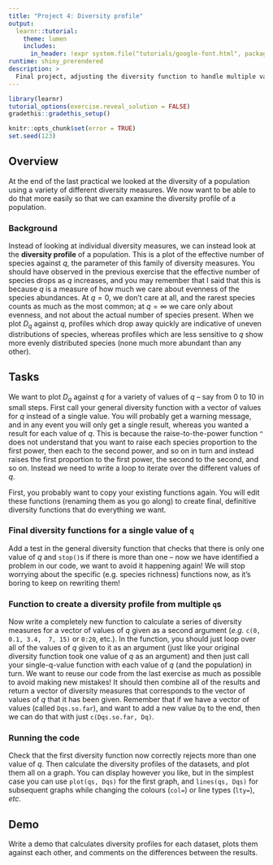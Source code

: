 ```yaml
---
title: "Project 4: Diversity profile"
output:
  learnr::tutorial:
    theme: lumen
    includes:
      in_header: !expr system.file("tutorials/google-font.html", package = "RPiR")
runtime: shiny_prerendered
description: >
  Final project, adjusting the diversity function to handle multiple values of q
---
```


```r
library(learnr)
tutorial_options(exercise.reveal_solution = FALSE)
gradethis::gradethis_setup()

knitr::opts_chunk$set(error = TRUE)
set.seed(123)
```


## Overview

At the end of the last practical we looked at the diversity of a population 
using a variety of different diversity measures. We now want to be able to do 
that more easily so that we can examine the diversity profile of a population.

### Background

Instead of looking at individual diversity measures, we can instead look at the
**diversity profile** of a population. This is a plot of the effective number 
of species against $q$, the parameter of this family of diversity measures. You 
should have observed in the previous exercise that the effective number of 
species drops as $q$ increases, and you may remember that I said that this is 
because $q$ is a measure of how much we care about evenness of the species 
abundances. At $q = 0$, we don't care at all, and the rarest species counts as 
much as the most common; at $q = \infty$ we care only about evenness, and not 
about the actual number of species present. When we plot $D_q$ against $q$,
profiles which drop away quickly are indicative of uneven distributions of 
species, whereas profiles which are less sensitive to $q$ show more evenly 
distributed species (none much more abundant than any other).

## Tasks

We want to plot $D_q$ against $q$ for a variety of values of $q$ -- say from 
0 to 10 in small steps. First call your general diversity function with a vector 
of values for $q$ instead of a single value. You will probably get a warning 
message, and in any event you will only get a single result, whereas you wanted 
a result for each value of $q$. This is because the raise-to-the-power function 
`^` does not understand that you want to raise each species proportion to the 
first power, then each to the second power, and so on in turn and instead raises 
the first proportion to the first power, the second to the second, and so on. 
Instead we need to write a loop to iterate over the different values of $q$.

First, you probably want to copy your existing functions again. You will edit
these functions (renaming them as you go along) to create final, definitive
diversity functions that do everything we want.

### Final diversity functions for a single value of `q`

Add a test in the general diversity function that checks that there is only one
value of $q$ and `stop()`s if there is more than one -- now we have identified a
problem in our code, we want to avoid it happening again! We will stop worrying
about the specific (e.g. species richness) functions now, as it's boring to keep
on rewriting them!

### Function to create a diversity profile from multiple `q`s

Now write a completely new function to calculate a series of diversity measures 
for a vector of values of $q$ given as a second argument (*e.g.* `c(0, 0.1, 3.4, 
7, 15)` or `0:20`, etc.). In the function, you should just loop over all of the 
values of $q$ given to it as an argument (just like your original diversity 
function took one value of $q$ as an argument) and then just call your
single-q-value function with each value of $q$ (and the population) in turn. We
want to reuse our code from the last exercise as much as possible to avoid
making new mistakes! It should then combine all of the results and return a
vector of diversity measures that corresponds to the vector of values of $q$
that it has been given. Remember that if we have a vector of values (called
`Dqs.so.far`), and want to add a new value `Dq` to the end, then we can do that
with just `c(Dqs.so.far, Dq)`.

### Running the code

Check that the first diversity function now correctly rejects more than one 
value of $q$. Then calculate the diversity profiles of the datasets, and plot 
them all on a graph. You can display however you like, but in the simplest case 
you can use `plot(qs, Dqs)` for the first graph, and `lines(qs, Dqs)` for 
subsequent graphs while changing the colours (`col=`) or line types (`lty=`), 
*etc*.

## Demo

Write a demo that calculates diversity profiles for each dataset, 
plots them against each other, and comments on the differences between the 
results.
